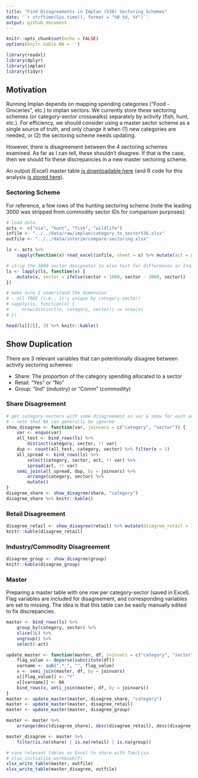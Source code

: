 ---
title: "Find Disagreements in Implan (536) Sectoring Schemes"
date: '`r strftime(Sys.time(), format = "%B %d, %Y")`'
output: github_document
---

```{r setup, include=FALSE}
knitr::opts_chunk$set(echo = FALSE)
options(knitr.kable.NA = '')
```

```{r, message = FALSE}
library(readxl)
library(dplyr)
library(implan)
library(tidyr)
```

## Motivation

Running Implan depends on mapping spending categories ("Food - Groceries", etc.) to implan sectors. We currently store these sectoring schemes (or category-sector crosswalks) separately by activity (fish, hunt, etc.). For efficiency, we should consider using a master sector scheme as a single source of truth, and only change it when (1) new categories are needed, or (2) the sectoring scheme needs updating. 

However, there is disagreement between the 4 sectoring schemes examined. As far as I can tell, these shouldn't disagree. If that is the case, then we should fix these discrepancies in a new master sectoring scheme.

An output (Excel) master table [is downloadable here](https://github.com/southwick-associates/B4W-19-01/blob/master/data/interim/compare-sectoring.xlsx) (and R code for this analysis [is stored here](https://github.com/southwick-associates/B4W-19-01/blob/master/code/summary/compare-implan-sectoring.Rmd)).

### Sectoring Scheme

For reference, a few rows of the hunting sectoring scheme (note the leading 3000 was stripped from commodity sector IDs for comparison purposes):

```{r}
# load data
acts <- c("oia", "hunt", "fish", "wildlife")
infile <- "../../data/raw/implan/category_to_sector536.xlsx"
outfile <- "../../data/interim/compare-sectoring.xlsx"

ls <- acts %>%
    sapply(function(x) read_excel(infile, sheet = x) %>% mutate(act = x), simplify = FALSE)

# strip the 3000 sector designator to also test for differences in Ind/Comm
ls <- lapply(ls, function(x) {
    mutate(x, sector = ifelse(sector > 1000, sector - 3000, sector))
})

# make sure I understand the dimension
# - all TRUE (i.e., it's unique by category-sector)
# sapply(ls, function(x) {
#     nrow(distinct(x, category, sector)) == nrow(x)
# })

head(ls[[2]], 3) %>% knitr::kable()
```

## Show Duplication

There are 3 relevant variables that can potentionally disagree between activity sectoring schemes:

- Share: The proportion of the category spending allocated to a sector
- Retail: "Yes" or "No"
- Group: "Ind" (industry) or "Comm" (commodity)

### Share Disagreement

```{r}
# get category-sectors with some disagreement on var & show for each activity
# - note that NA can generally be ignored
show_disagree <- function(var, joinvars = c("category", "sector")) {
    var <- enquo(var)
    all_test <- bind_rows(ls) %>%
        distinct(category, sector, !! var)
    dup <- count(all_test, category, sector) %>% filter(n > 1)
    all_spread <- bind_rows(ls) %>%
        select(category, sector, act, !! var) %>%
        spread(act, !! var)
    semi_join(all_spread, dup, by = joinvars) %>%
        arrange(category, sector) %>%
        mutate()
}
disagree_share <- show_disagree(share, "category")
disagree_share %>% knitr::kable()
```

### Retail Disagreement

```{r}
disagree_retail <- show_disagree(retail) %>% mutate(disagree_retail = 1)
knitr::kable(disagree_retail)
```

### Industry/Commodity Disagreement

```{r}
disagree_group <- show_disagree(group)
knitr::kable(disagree_group)
```

### Master

Preparing a master table with one row per category-sector (saved in Excel). Flag variables are included for disagreement, and corresponding variables are set to missing. The idea is that this table can be easily manually edited to fix discrepancies.

```{r}
master <- bind_rows(ls) %>%
    group_by(category, sector) %>%
    slice(1L) %>%
    ungroup() %>%
    select(-act)

update_master <- function(master, df, joinvars = c("category", "sector")) {
    flag_value <- deparse(substitute(df))
    varname <- sub(".*_", "", flag_value)
    x <- semi_join(master, df, by = joinvars)
    x[[flag_value]] <- "Y"
    x[[varname]] <- NA
    bind_rows(x, anti_join(master, df, by = joinvars))
}
master <- update_master(master, disagree_share, "category")
master <- update_master(master, disagree_retail)
master <- update_master(master, disagree_group)

master <- master %>%
    arrange(desc(disagree_share), desc(disagree_retail), desc(disagree_group))

master_disagree <- master %>%
    filter(is.na(share) | is.na(retail) | is.na(group))
```

```{r}
# save relevant tables as Excel to share with Tom/Lisa
# xlsx_initialize_workbook(f)
xlsx_write_table(master, outfile)
xlsx_write_table(master_disagree, outfile)
```

